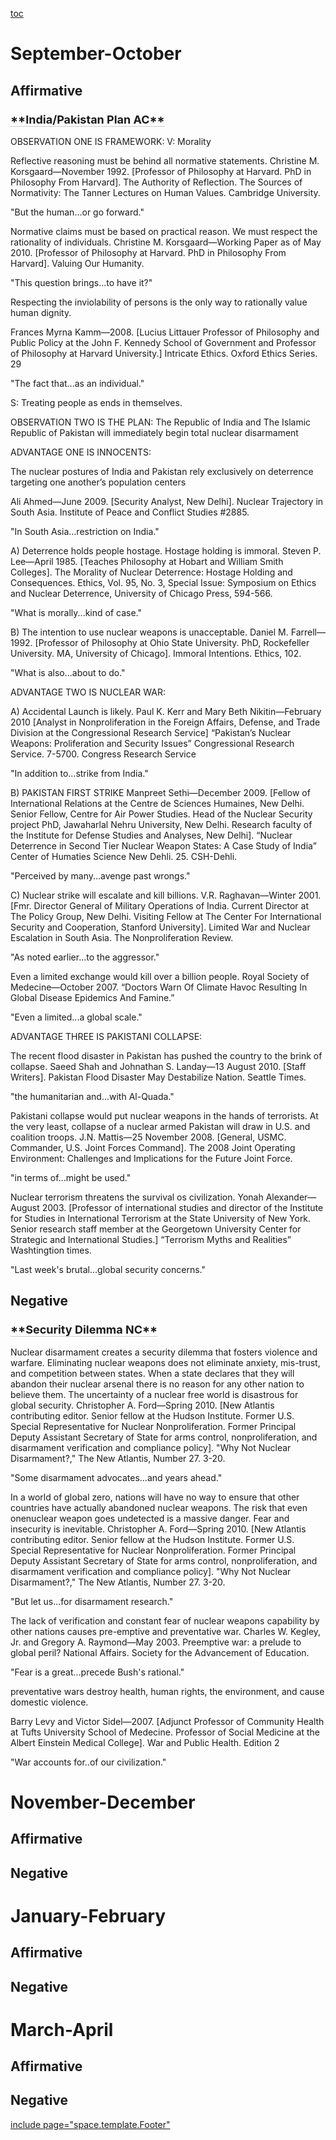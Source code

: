 [[toc]]
=September-October= 
==Affirmative== 

===<span style="border-bottom-color: #cccccc; border-bottom-style: solid; border-bottom-width: 1px; font-size: 1.1em; margin-bottom: 0px; margin-left: 0px; margin-right: 0px; margin-top: 0px; padding-bottom: 0px; padding-left: 0px; padding-right: 0px; padding-top: 5px;">**India/Pakistan Plan AC**</span>=== 

OBSERVATION ONE IS FRAMEWORK:
V: Morality

Reflective reasoning must be behind all normative statements.
Christine M. Korsgaard—November 1992. [Professor of Philosophy at Harvard. PhD in Philosophy From Harvard]. The Authority of Reflection. The Sources of Normativity: The Tanner Lectures on Human Values. Cambridge University.

"But the human...or go forward."

Normative claims must be based on practical reason. We must respect the rationality of individuals.
Christine M. Korsgaard—Working Paper as of May 2010. [Professor of Philosophy at Harvard. PhD in Philosophy From Harvard]. Valuing Our Humanity.

"This question brings...to have it?"

Respecting the inviolability of persons is the only way to rationally value human dignity.

Frances Myrna Kamm—2008. [Lucius Littauer Professor of Philosophy and Public Policy at the John F. Kennedy School of Government and Professor of Philosophy at Harvard University.] Intricate Ethics. Oxford Ethics Series. 29

"The fact that...as an individual."

S: Treating people as ends in themselves.

OBSERVATION TWO IS THE PLAN: The Republic of India and The Islamic Republic of Pakistan will immediately begin total nuclear disarmament

ADVANTAGE ONE IS INNOCENTS:

The nuclear postures of India and Pakistan rely exclusively on deterrence targeting one another’s population centers

Ali Ahmed—June 2009. [Security Analyst, New Delhi]. Nuclear Trajectory in South Asia. Institute of Peace and Conflict Studies #2885.

"In South Asia...restriction on India."

A) Deterrence holds people hostage. Hostage holding is immoral.
Steven P. Lee—April 1985. [Teaches Philosophy at Hobart and William Smith Colleges]. The Morality of Nuclear Deterrence: Hostage Holding and Consequences. Ethics, Vol. 95, No. 3, Special Issue: Symposium on Ethics and Nuclear Deterrence, University of Chicago Press, 594-566.

"What is morally...kind of case."

B) The intention to use nuclear weapons is unacceptable.
Daniel M. Farrell—1992. [Professor of Philosophy at Ohio State University. PhD, Rockefeller University. MA, University of Chicago]. Immoral Intentions. Ethics, 102.

"What is also...about to do."

ADVANTAGE TWO IS NUCLEAR WAR:

A) Accidental Launch is likely.
Paul K. Kerr and Mary Beth Nikitin—February 2010 [Analyst in Nonproliferation in the Foreign Affairs, Defense, and Trade Division at the Congressional Research Service] “Pakistan’s Nuclear Weapons: Proliferation and Security Issues” Congressional Research Service. 7-5700. Congress Research Service

"In addition to...strike from India."

B) PAKISTAN FIRST STRIKE
Manpreet Sethi—December 2009. [Fellow of International Relations at the Centre de Sciences Humaines, New Delhi. Senior Fellow, Centre for Air Power Studies. Head of the Nuclear Security project PhD, Jawaharlal Nehru University, New Delhi. Research faculty of the Institute for Defense Studies and Analyses, New Delhi]. “Nuclear Deterrence in Second Tier Nuclear Weapon States: A Case Study of India” Center of Humaties Science New Dehli. 25. CSH-Dehli.

"Perceived by many...avenge past wrongs."

C) Nuclear strike will escalate and kill billions.
V.R. Raghavan—Winter 2001. [Fmr. Director General of Military Operations of India. Current Director at The Policy Group, New Delhi. Visiting Fellow at The Center For International Security and Cooperation, Stanford University]. Limited War and Nuclear Escalation in South Asia. The Nonproliferation Review.

"As noted earlier...to the aggressor."

Even a limited exchange would kill over a billion people.
Royal Society of Medecine—October 2007. “Doctors Warn Of Climate Havoc Resulting In Global Disease Epidemics And Famine.”

"Even a limited...a global scale."

ADVANTAGE THREE IS PAKISTANI COLLAPSE:

The recent flood disaster in Pakistan has pushed the country to the brink of collapse.
Saeed Shah and Johnathan S. Landay—13 August 2010. [Staff Writers]. Pakistan Flood Disaster May Destabilize Nation. Seattle Times.

"the humanitarian and...with Al-Quada."

Pakistani collapse would put nuclear weapons in the hands of terrorists. At the very least, collapse of a nuclear armed Pakistan will draw in U.S. and coalition troops.
J.N. Mattis—25 November 2008. [General, USMC. Commander, U.S. Joint Forces Command]. The 2008 Joint Operating Environment: Challenges and Implications for the Future Joint Force.

"in terms of...might be used."

Nuclear terrorism threatens the survival os civilization.
Yonah Alexander—August 2003. [Professor of international studies and director of the Institute for Studies in International Terrorism at the State University of New York. Senior research staff member at the Georgetown University Center for Strategic and International Studies.] “Terrorism Myths and Realities” Washtingtion times.

"Last week's brutal...global security concerns."

==Negative== 

===<span style="border-bottom-color: #cccccc; border-bottom-style: solid; border-bottom-width: 1px; font-size: 1.1em; margin-bottom: 0px; margin-left: 0px; margin-right: 0px; margin-top: 0px; padding-bottom: 0px; padding-left: 0px; padding-right: 0px; padding-top: 5px;">**Security Dilemma NC**</span>=== 

Nuclear disarmament creates a security dilemma that fosters violence and warfare. Eliminating nuclear weapons does not eliminate anxiety, mis-trust, and competition between states. When a state declares that they will abandon their nuclear arsenal there is no reason for any other nation to believe them. The uncertainty of a nuclear free world is disastrous for global security.
Christopher A. Ford—Spring 2010. [New Atlantis contributing editor. Senior fellow at the Hudson Institute. Former U.S. Special Representative for Nuclear Nonproliferation. Former Principal Deputy Assistant Secretary of State for arms control, nonproliferation, and disarmament verification and compliance policy]. "Why Not Nuclear Disarmament?," The New Atlantis, Number 27. 3-20.

"Some disarmament advocates...and years ahead."


In a world of global zero, nations will have no way to ensure that other countries have actually abandoned nuclear weapons. The risk that even onenuclear weapon goes undetected is a massive danger. Fear and insecurity is inevitable.
Christopher A. Ford—Spring 2010. [New Atlantis contributing editor. Senior fellow at the Hudson Institute. Former U.S. Special Representative for Nuclear Nonproliferation. Former Principal Deputy Assistant Secretary of State for arms control, nonproliferation, and disarmament verification and compliance policy]. "Why Not Nuclear Disarmament?," The New Atlantis, Number 27. 3-20.

"But let us...for disarmament research."

The lack of verification and constant fear of nuclear weapons capability by other nations causes pre-emptive and preventative war.
Charles W. Kegley, Jr. and Gregory A. Raymond—May 2003. Preemptive war: a prelude to global peril? National Affairs. Society for the Advancement of Education.

"Fear is a great...precede Bush's rational."

preventative wars destroy health, human rights, the environment, and cause domestic violence.

Barry Levy and Victor Sidel—2007. [Adjunct Professor of Community Health at Tufts University School of Medecine. Professor of Social Medicine at the Albert Einstein Medical College]. War and Public Health. Edition 2

"War accounts for..of our civilization."


=November-December= 
==Affirmative== 
==Negative== 

=January-February= 
==Affirmative== 
==Negative== 

=March-April= 
==Affirmative== 
==Negative== 

[[include page="space.template.Footer"]]
